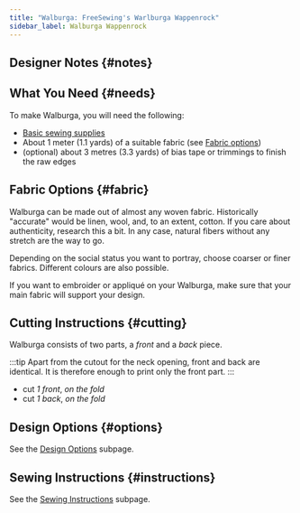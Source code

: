 ```yaml
---
title: "Walburga: FreeSewing's Warlburga Wappenrock"
sidebar_label: Walburga Wappenrock
---
```



<DocusaurusDoc>
  <DesignInfo design="walburga" noDocsLink />
</DocusaurusDoc>

## Designer Notes {#notes}

<Notes />

## What You Need {#needs}

To make Walburga, you will need the following:

- [Basic sewing supplies](/docs/sewing/basic-sewing-supplies)
- About 1 meter (1.1 yards) of a suitable fabric (see [Fabric
  options](#fabric))
- (optional) about 3 metres (3.3 yards) of bias tape or trimmings to finish the
  raw edges

## Fabric Options {#fabric}

Walburga can be made out of almost any woven fabric. Historically "accurate"
would be linen, wool, and, to an extent, cotton. If you care about
authenticity, research this a bit. In any case, natural fibers without any
stretch are the way to go.

Depending on the social status you want to portray, choose coarser or finer
fabrics. Different colours are also possible.

If you want to embroider or appliqué on your Walburga, make sure that your main
fabric will support your design.

## Cutting Instructions {#cutting}

Walburga consists of two parts, a _front_ and a _back_ piece.

:::tip
Apart from the cutout for the neck opening, front and back are identical. It is
therefore enough to print only the front part.
:::

- cut _1 front_, _on the fold_
- cut _1 back_, _on the fold_

## Design Options {#options}

<MiniTip>See the [Design Options](/docs/designs/walburga/options/) subpage.</MiniTip>

## Sewing Instructions {#instructions}

<MiniTip>See the [Sewing Instructions](/docs/designs/walburga/instructions/) subpage.</MiniTip>

